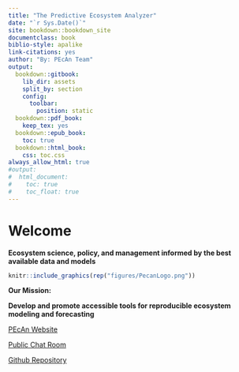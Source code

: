```yaml
--- 
title: "The Predictive Ecosystem Analyzer"
date: "`r Sys.Date()`"
site: bookdown::bookdown_site
documentclass: book
biblio-style: apalike
link-citations: yes
author: "By: PEcAn Team"
output:
  bookdown::gitbook:
    lib_dir: assets
    split_by: section
    config:
      toolbar:
        position: static
  bookdown::pdf_book:
    keep_tex: yes
  bookdown::epub_book:
    toc: true
  bookdown::html_book:
    css: toc.css
always_allow_html: true
#output:
#  html_document:
#    toc: true
#    toc_float: true
---
```


# Welcome {-}

**Ecosystem science, policy, and management informed by the best available data and models**

```r
knitr::include_graphics(rep("figures/PecanLogo.png"))
```


**Our Mission:**


**Develop and promote accessible tools for reproducible ecosystem modeling and forecasting**



[PEcAn Website](http://pecanproject.github.io/)

[Public Chat Room](https://join.slack.com/t/pecanproject/shared_invite/enQtMzkyODUyMjQyNTgzLWEzOTM1ZjhmYWUxNzYwYzkxMWVlODAyZWQwYjliYzA0MDA0MjE4YmMyOTFhMjYyMjYzN2FjODE4N2Y4YWFhZmQ)

[Github Repository](https://github.com/PecanProject/pecan)

<html>
<head>
<style>
.page-inner{max-width:80% !important;}
</style>
</head>
</html> 
